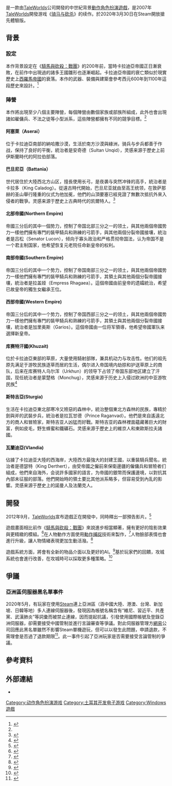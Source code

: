 {{NoteTA
|G1=Games
}}
{{Infobox VG
| title = 騎馬與砍殺II：領主
| original = 
| japanese = 
| english = Mount & Blade II: Bannerlord
| image = 騎馬與砍殺II.png
| caption = 
| genre = [[動作角色扮演遊戲|動作角色扮演遊戲]]
| platforms = [[Microsoft_Windows|Microsoft Windows]]
| developer = [[TaleWorlds|TaleWorlds]]
| publisher = 
| distributor = 
| director = 
| producer = 
| designer = 
| writer = 
| programmer = 
| composer = 
| artist = 
| series = 
| engine = 
| modes = [[單人電子遊戲|單人電子遊戲]]<br />[[多人電子遊戲|多人電子遊戲]]
| released = 2020年3月30日（[[抢先体验|抢先体验]]）
| shutdown = 
| onlinegame = 
}}
{{vgname|骑马与砍杀II：領主|en=Mount & Blade II: Bannerlord}}是一款由[[TaleWorlds|TaleWorlds]]公司開發的中世紀背景[[動作角色扮演遊戲|動作角色扮演遊戲]]，是2007年[[TaleWorlds|TaleWorlds]]開發游戏《[[骑马与砍杀|骑马与砍杀]]》的续作。於2020年3月30日在Steam開放搶先體驗版。

==背景==

===設定===
本作背景設定在《[[骑马与砍杀：战团|騎馬與砍殺：戰團]]》的200年前，當時卡拉迪亞帝國正日漸衰敗，在前作中出現過的諸多王國雛形也逐漸崛起。卡拉迪亞帝國的衰亡類似於現實歷史上[[西羅馬帝國|西羅馬帝國]]的衰落。本作的武器、裝備與建築會參考西元600年到1100年這段歷史來設計。<ref name="#1">{{cite web|url = https://www.taleworlds.com/en/Games/Bannerlord/Blog/8|title = Bannerlord Development Blog Episode VII: Return of the Blog|date = 2014-08-29|accessdate = 2014-10-19|website = Bannerlord Development Blog|publisher = TaleWorlds|archive-url = https://web.archive.org/web/20141012015411/https://www.taleworlds.com/en/Games/Bannerlord/Blog/8|archive-date = 2014-10-12|dead-url = yes}}</ref>

===陣營===
本作將出現至少八個主要陣營，每個陣營由數個家族或部族所組成，此外也會出現諸如雇傭兵、不法之徒等小型派系，這些陣營都擁有不同的競爭目標。<ref name="#1"/>

====阿塞萊（Aserai）====

位于卡拉迪亞南部的納哈撒沙漠，生活於南方沙漠與綠洲，骑兵与步兵都善于作战，保持了良好的平衡，統治者是安奇德（Sultan Unqid），灵感来源于歷史上前伊斯蘭時代的阿拉伯部落。

====巴旦尼亞（Battania）====

世代居住於大陸西北方山区，擅長使用长弓，是夜袭与突然冲锋的高手，統治者是卡拉多（King Caladog）。從遠古時代開始，巴旦尼亚就由至高王统领，在敦萨那赫的圣山舉行隆重的仪式为他加冕，他們的山頂要塞已經見證了無數次抵抗外來入侵者的戰爭。灵感来源于歷史上古典時代的凯爾特人。<ref>{{Cite web|title=Dev Blog 19/10/17 - TaleWorlds Entertainment|url=https://www.taleworlds.com/en/Games/Bannerlord/Blog/30|accessdate=2020-04-12|work=www.taleworlds.com|archive-date=2020-02-23|archive-url=https://web.archive.org/web/20200223112158/https://www.taleworlds.com/en/Games/Bannerlord/Blog/30|dead-url=no}}</ref>

====北部帝國(Northern Empire)====

帝國三分后的其中一個势力，控制了帝国北部三分之一的领土，與其他兩個帝國势力一樣他們擁有專門的裝甲騎兵和熟練的弓箭手，與其他兩個分裂帝國接壤，統治者是吕松（Senator Lucon），倾向于寡头政治和严格贯彻帝国法，认为帝国不是一个君主制国家，他希望恢复元老院任命新皇帝的权利。

====南部帝國(Southern Empire)====

帝国三分后的其中一个势力，控制了帝国南部三分之一的领土，與其他兩個帝國势力一樣他們擁有專門的裝甲騎兵和熟練的弓箭手，其領土與其他兩個分裂帝國接壤，統治者是拉盖娅（Empress Rhagaea）。這個帝國由前皇帝的遗孀統治，希望已故皇帝的獨生女繼承王位。

====西部帝國(Western Empire)====

帝国三分后的其中一个势力，控制了帝国西部三分之一的领土，與其他兩個帝國势力一樣他們擁有專門的裝甲騎兵和熟練的弓箭手，其領土與其他兩個分裂帝國接壤，統治者是加里奥斯（Garios）。這個帝國由一位将军領導，他希望帝國軍队来選擇新皇帝。

====库赛特汗國(Khuzait)====

位於卡拉迪亞東部的草原，大量使用騎射部隊，兼具机动力与攻击性。他们的祖先原先满足于游牧民族逐草而居的生活，偶尔进入帝国境内劫掠和护送草原上的商队，后来在库赛特人乌尔浑（Urkhun）的领导下占领了帝国东部地区建立了汗国，现任統治者是蒙楚格（Monchug），灵感来源于历史上入侵过欧洲的中亚游牧民族<ref>{{Cite web|title=Dev Blog 09/11/17 - TaleWorlds Entertainment|url=https://www.taleworlds.com/en/Games/Bannerlord/Blog/33|accessdate=2020-04-12|work=www.taleworlds.com|archive-date=2020-02-23|archive-url=https://web.archive.org/web/20200223112155/https://www.taleworlds.com/en/Games/Bannerlord/Blog/33|dead-url=no}}</ref>

====斯特吉亞(Sturgia)====

生活在卡拉迪亞東北部寒冷又險惡的森林中，統治整個東北方森林的民族，專精於劍與斧的武裝步兵，統治者是拉瓦甘德（Prince Raganvad）。他們是來自遙遠北方的商人和冒險家，斯特吉亚人凶猛而好戰。斯特吉亚的森林裡面蘊藏著巨大的財富，例如皮毛，野生蜂蜜和鐵礦石。灵感来源于歷史上的維京人和東歐斯拉夫諸國。

====瓦蘭迪亞(Vlandia)====

佔據了卡拉迪亚大陸的西海岸，大陸西方最強大的封建王國，以重裝騎兵聞名，統治者是德瑟特（King Derthert），由受帝國之僱前來保衛邊疆的僱傭兵和冒險者们組成，他們來自海外，会说許多國家的語言，为帝國的銀幣而保護邊境，以對抗其內部未征服的部落。他們開始時的領土要比其他派系略多，但容易受到內乱的影響。灵感来源于歷史上的諾曼人及法蘭克人。

==開發==
2012年9月，[[TaleWorlds|TaleWorlds]]宣布遊戲正在開發中，同時釋出一部預告影片。<ref>{{cite news|author1=Tom Senior|title=Mount & Blade 2: Bannerlord announced with tiny teaser trailer|url=http://www.pcgamer.com/mount-blade-2-bannerlord-announced/|accessdate=2017-06-25|publisher=[[PC_Gamer|PC Gamer]]|date=2012-09-28|archive-date=2017-06-29|archive-url=https://web.archive.org/web/20170629174526/http://www.pcgamer.com/mount-blade-2-bannerlord-announced/|dead-url=no}}</ref>

遊戲畫面相比前作《[[騎馬與砍殺：戰團|騎馬與砍殺：戰團]]》來說進步相當顯著，擁有更好的陰影效果與更精緻的模組。<ref>{{Cite web|url =https://www.taleworlds.com/en/Games/Bannerlord/Blog/2|title =Mount&Blade II: Bannerlord Developer Blog 1 - Hairy Artists|date =2013-11-22|accessdate =2014-10-19|website =Bannerlord Development Blog.|publisher =TaleWorlds|archive-date =2016-03-05|archive-url =https://web.archive.org/web/20160305011008/https://www.taleworlds.com/en/games/bannerlord/blog/2|dead-url =no}}</ref>在人物動作方面使用[[動作捕捉|動作捕捉]]技術來製作，<ref>{{cite web|url = https://www.taleworlds.com/en/Games/Bannerlord/Blog/6|title = Mount&Blade II: Bannerlord Developer Blog 5 – Virtual Skeletons|date = 2014-03-14|accessdate = 2014-10-19|website = Bannerlord Development Blog|publisher = TaleWorlds|archive-date = 2016-03-06|archive-url = https://web.archive.org/web/20160306103413/https://www.taleworlds.com/en/games/bannerlord/blog/6|dead-url = no}}</ref>人物臉部表情也會進行升級，讓人物情緒表現更加生動活潑。<ref>{{cite web|url = https://www.taleworlds.com/en/Games/Bannerlord/Blog/7|title = Mount&Blade II: Bannerlord Developer Blog 6 – Astounding Squirms|date = 2014-05-07|accessdate = 2014-10-19|website = Bannerlord Development Blog|publisher = TaleWorlds|archive-date = 2016-03-05|archive-url = https://web.archive.org/web/20160305015448/https://www.taleworlds.com/en/games/bannerlord/blog/7|dead-url = no}}</ref>

遊戲系統方面，將會有全新的物品介面以及更好的AI。<ref>{{cite web|url = https://www.taleworlds.com/en/Games/Bannerlord/Blog/4|title = Mount&Blade II: Bannerlord Developer Blog 3 – Unexpected Parties|date = 2013-12-30|accessdate = 2014-10-19|website = Bannerlord Development Blog|publisher = TaleWorlds|archive-date = 2016-03-06|archive-url = https://web.archive.org/web/20160306002436/https://www.taleworlds.com/en/games/bannerlord/blog/4|dead-url = no}}</ref>基於玩家們的回饋，攻城系統也會進行改善，在攻城時可以採取更多種策略。<ref>{{cite web|url = https://www.taleworlds.com/en/Games/Bannerlord/Blog/5|title = Mount&Blade II: Bannerlord Developer Blog 4 – Flexible Entries|date = 2014-01-24|accessdate = 2014-10-19|website = Bannerlord Development Blog|publisher = TaleWorlds|archive-date = 2016-03-05|archive-url = https://web.archive.org/web/20160305034725/https://www.taleworlds.com/en/games/bannerlord/blog/5|dead-url = no}}</ref>

==爭議==
===亞洲區伺服器黑名單事件===

2020年5月，有玩家在使用[[Steam|Steam]]連上亞洲區（涵中國大陸、港澳、台灣、新加坡、日韓等地）多人連線伺服器後，發現因為帳號名稱含有“維尼、習近平、共產黨、武漢肺炎”等詞彙而被禁止連線，因而提起抗議，引發使用國際帳號及登錄亞洲伺服器，卻需要接受中國管制並進行言論審查等爭議。對此伺服器管理方[[網易|網易]]公司回應此黑名單雖然不影響Steam單機遊玩，但可以以發生此問題，申請退款，不需理會是否過了退款期限<ref>{{cite web|url = https://forum.gamer.com.tw/C.php?bsn=16393&snA=3344&tnum=61|title = 【心得】給想玩線上多人的你提個醒，這是個被中國言論審查的遊戲 @騎馬與砍殺 哈啦板 - 巴哈姆特|date =2020-05-04|website = @騎馬與砍殺 哈啦板 - 巴哈姆特|publisher = Nomal1000}}</ref>。此一事件引起了亞洲玩家是否需要接受言論管制的爭議。

==參考資料==
{{reflist}}

==外部連結==
*{{Official|https://www.taleworlds.com/en/Games/Bannerlord}}

{{騎馬與砍殺系列}}

{{DEFAULTSORT:Mount & Blade 2, Bannerlord}}
[[Category:动作角色扮演游戏|Category:动作角色扮演游戏]]
[[Category:土耳其开发电子游戏|Category:土耳其开发电子游戏]]
[[Category:Windows遊戲|Category:Windows遊戲]]